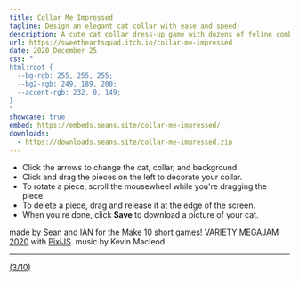 ```yaml
---
title: Collar Me Impressed
tagline: Design an elegant cat collar with ease and speed!
description: A cute cat collar dress-up game with dozens of feline combinations and accessories to choose from!
url: https://sweetheartsquad.itch.io/collar-me-impressed
date: 2020 December 25
css: "
html:root {
  --bg-rgb: 255, 255, 255;
  --bg2-rgb: 249, 189, 200;
  --accent-rgb: 232, 0, 149;
}
"
showcase: true
embed: https://embeds.seans.site/collar-me-impressed/
downloads:
  - https://downloads.seans.site/collar-me-impressed.zip
---
```


- Click the arrows to change the cat, collar, and background.
- Click and drag the pieces on the left to decorate your collar.
- To rotate a piece, scroll the mousewheel while you're dragging the piece.
- To delete a piece, drag and release it at the edge of the screen.
- When you're done, click **Save** to download a picture of your cat.

made by Sean and IAN for the [Make 10 short games! VARIETY MEGAJAM 2020](https://itch.io/jam/vmj2020) with [PixiJS](https://www.pixijs.com/). music by Kevin Macleod.

---

[(3/10)](https://itch.io/c/1319442/variety-megajam-2020-entries)
